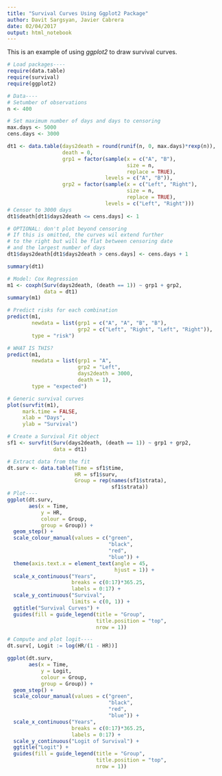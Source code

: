 ```yaml
---
title: "Survival Curves Using Ggplot2 Package"
author: Davit Sargsyan, Javier Cabrera
date: 02/04/2017
output: html_notebook
---
```


This is an example of using *ggplot2* to draw survival curves.

```r
# Load packages----
require(data.table)
require(survival)
require(ggplot2)

# Data----
# Setumber of observations
n <- 400

# Set maximum number of days and days to censoring
max.days <- 5000
cens.days <- 3000

dt1 <- data.table(days2death = round(runif(n, 0, max.days)*rexp(n)), 
                  death = 0,
                  grp1 = factor(sample(x = c("A", "B"),
                                       size = n,
                                       replace = TRUE),
                                levels = c("A", "B")),
                  grp2 = factor(sample(x = c("Left", "Right"),
                                       size = n,
                                       replace = TRUE),
                                levels = c("Left", "Right")))
# Censor to 3000 days
dt1$death[dt1$days2death <= cens.days] <- 1

# OPTIONAL: don't plot beyond censoring
# If this is omitted, the curves wil extend further
# to the right but will be flat between censoring date 
# and the largest number of days
dt1$days2death[dt1$days2death > cens.days] <- cens.days + 1

summary(dt1)

# Model: Cox Regression
m1 <- coxph(Surv(days2death, (death == 1)) ~ grp1 + grp2,
            data = dt1)
summary(m1)

# Predict risks for each combination
predict(m1,
        newdata = list(grp1 = c("A", "A", "B", "B"),
                       grp2 = c("Left", "Right", "Left", "Right")),
        type = "risk")

# WHAT IS THIS?
predict(m1,
        newdata = list(grp1 = "A",
                       grp2 = "Left",
                       days2death = 3000,
                       death = 1),
        type = "expected")

# Generic survival curves
plot(survfit(m1),
     mark.time = FALSE,
     xlab = "Days",
     ylab = "Survival")

# Create a Survival Fit object
sf1 <- survfit(Surv(days2death, (death == 1)) ~ grp1 + grp2,
               data = dt1)

# Extract data from the fit 
dt.surv <- data.table(Time = sf1$time,
                      HR = sf1$surv,
                      Group = rep(names(sf1$strata),
                                  sf1$strata))
# Plot----
ggplot(dt.surv,
       aes(x = Time,
           y = HR,
           colour = Group,
           group = Group)) +
  geom_step() +
  scale_colour_manual(values = c("green",
                                 "black",
                                 "red",
                                 "blue")) +
  theme(axis.text.x = element_text(angle = 45,
                                   hjust = 1)) +
  scale_x_continuous("Years",
                     breaks = c(0:17)*365.25,
                     labels = 0:17) +
  scale_y_continuous("Survival",
                     limits = c(0, 1)) +
  ggtitle("Survival Curves") +
  guides(fill = guide_legend(title = "Group",
                             title.position = "top",
                             nrow = 1))

# Compute and plot logit----
dt.surv[, Logit := log(HR/(1 - HR))]

ggplot(dt.surv,
       aes(x = Time,
           y = Logit,
           colour = Group,
           group = Group)) +
  geom_step() +
  scale_colour_manual(values = c("green",
                                 "black",
                                 "red",
                                 "blue")) +
  scale_x_continuous("Years",
                     breaks = c(0:17)*365.25,
                     labels = 0:17) +
  scale_y_continuous("Logit of Survival") +
  ggtitle("Logit") +
  guides(fill = guide_legend(title = "Group",
                             title.position = "top",
                             nrow = 1))
```